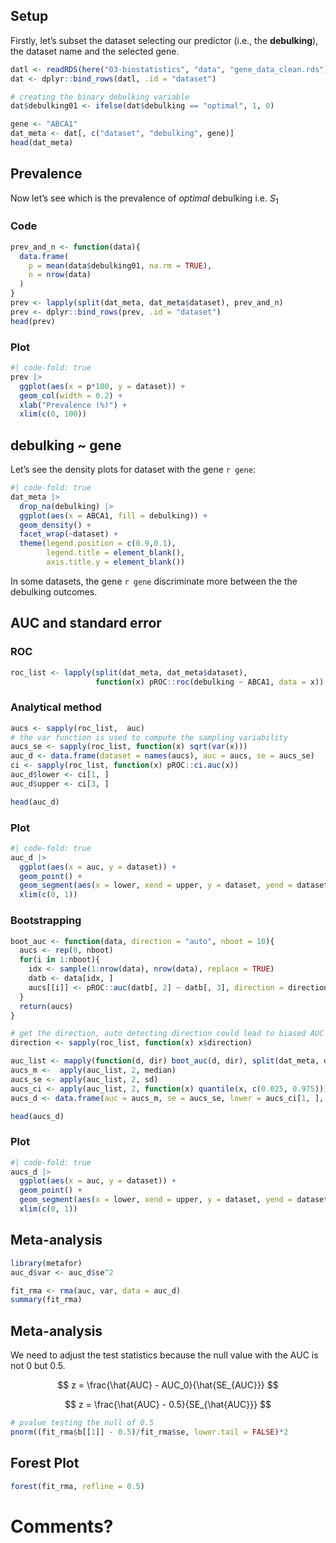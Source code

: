 ## Setup

Firstly, let's subset the dataset selecting our predictor (i.e., the **debulking**), the dataset name and the selected gene.

```r
datl <- readRDS(here("03-biostatistics", "data", "gene_data_clean.rds"))
dat <- dplyr::bind_rows(datl, .id = "dataset")

# creating the binary debulking variable
dat$debulking01 <- ifelse(dat$debulking == "optimal", 1, 0)

gene <- "ABCA1"
dat_meta <- dat[, c("dataset", "debulking", gene)]
head(dat_meta)
```

## Prevalence

Now let's see which is the prevalence of *optimal* debulking i.e. $S_1$

::: {.panel-tabset}

### Code

```r
prev_and_n <- function(data){
  data.frame(
    p = mean(data$debulking01, na.rm = TRUE),
    n = nrow(data)
  )
}
prev <- lapply(split(dat_meta, dat_meta$dataset), prev_and_n)
prev <- dplyr::bind_rows(prev, .id = "dataset")
head(prev)
```

### Plot

```r
#| code-fold: true
prev |> 
  ggplot(aes(x = p*100, y = dataset)) +
  geom_col(width = 0.2) +
  xlab("Prevalence (%)") +
  xlim(c(0, 100))
```

:::

## debulking ~ gene

Let's see the density plots for dataset with the gene `r gene`:

```r
#| code-fold: true
dat_meta |> 
  drop_na(debulking) |> 
  ggplot(aes(x = ABCA1, fill = debulking)) +
  geom_density() +
  facet_wrap(~dataset) +
  theme(legend.position = c(0.9,0.1),
        legend.title = element_blank(),
        axis.title.y = element_blank())
```

In some datasets, the gene `r gene` discriminate more between the the debulking outcomes.

## AUC and standard error

::: {.panel-tabset}

### ROC

```r
roc_list <- lapply(split(dat_meta, dat_meta$dataset), 
                   function(x) pROC::roc(debulking ~ ABCA1, data = x))
```

### Analytical method

```r
aucs <- sapply(roc_list,  auc)
# the var function is used to compute the sampling variability
aucs_se <- sapply(roc_list, function(x) sqrt(var(x)))
auc_d <- data.frame(dataset = names(aucs), auc = aucs, se = aucs_se)
ci <- sapply(roc_list, function(x) pROC::ci.auc(x))
auc_d$lower <- ci[1, ]
auc_d$upper <- ci[3, ]

head(auc_d)
```

### Plot

```r
#| code-fold: true
auc_d |> 
  ggplot(aes(x = auc, y = dataset)) +
  geom_point() +
  geom_segment(aes(x = lower, xend = upper, y = dataset, yend = dataset)) +
  xlim(c(0, 1))
```

### Bootstrapping

```r
boot_auc <- function(data, direction = "auto", nboot = 10){
  aucs <- rep(0, nboot)
  for(i in 1:nboot){
    idx <- sample(1:nrow(data), nrow(data), replace = TRUE)
    datb <- data[idx, ]
    aucs[[i]] <- pROC::auc(datb[, 2] ~ datb[, 3], direction = direction, quiet = TRUE)[[1]]
  }
  return(aucs)
}

# get the direction, auto detecting direction could lead to biased AUC see https://cran.r-project.org/web/packages/pROC/pROC.pdf
direction <- sapply(roc_list, function(x) x$direction)

auc_list <- mapply(function(d, dir) boot_auc(d, dir), split(dat_meta, dat_meta$dataset), direction)
aucs_m <-  apply(auc_list, 2, median)
aucs_se <- apply(auc_list, 2, sd)
aucs_ci <- apply(auc_list, 2, function(x) quantile(x, c(0.025, 0.975)))
aucs_d <- data.frame(auc = aucs_m, se = aucs_se, lower = aucs_ci[1, ], upper = aucs_ci[2, ], dataset = names(roc_list))

head(aucs_d)
```

### Plot

```r
#| code-fold: true
aucs_d |> 
  ggplot(aes(x = auc, y = dataset)) +
  geom_point() +
  geom_segment(aes(x = lower, xend = upper, y = dataset, yend = dataset)) +
  xlim(c(0, 1))
```

:::

## Meta-analysis

```r
library(metafor)
auc_d$var <- auc_d$se^2

fit_rma <- rma(auc, var, data = auc_d)
summary(fit_rma)
```

## Meta-analysis

We need to adjust the test statistics because the null value with the AUC is not 0 but 0.5.

$$
z = \frac{\hat{AUC} - AUC_0}{\hat{SE_{AUC}}}
$$

$$
z = \frac{\hat{AUC} - 0.5}{SE_{\hat{AUC}}}
$$

```r
# pvalue testing the null of 0.5
pnorm((fit_rma$b[[1]] - 0.5)/fit_rma$se, lower.tail = FALSE)*2
```

## Forest Plot

```r
forest(fit_rma, refline = 0.5)
```

# Comments? {.question}